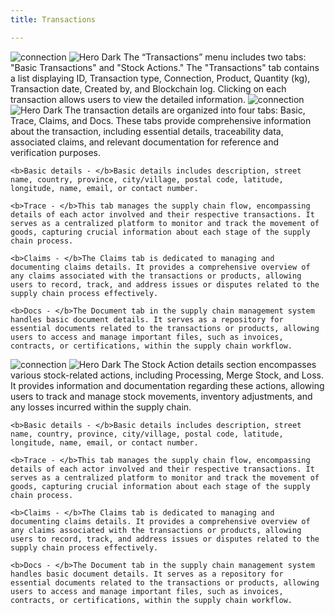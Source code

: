 ```yaml
---
title: Transactions

---
```




<Steps>
  <Step title="Transactions">
   <img
  className="block dark:hidden"
  src="/images/hero-dark.svg"
  alt="connection"
/>
<img
  className="hidden dark:block"
  src="/images/hero-dark.svg"
  alt="Hero Dark"
/>
    The “Transactions” menu includes two tabs: "Basic Transactions" and "Stock Actions." The "Transactions" tab contains a list displaying ID, Transaction type, Connection, Product, Quantity (kg), Transaction date, Created by, and Blockchain log. Clicking on each transaction allows users to view the detailed information.
  </Step>
  <Step title="Transactions details">
     <img
  className="block dark:hidden"
  src="/images/hero-dark.svg"
  alt="connection"
/>
<img
  className="hidden dark:block"
  src="/images/hero-dark.svg"
  alt="Hero Dark"
/>
    The transaction details are organized into four tabs: Basic, Trace, Claims, and Docs. These tabs provide comprehensive information about the transaction, including essential details, traceability data, associated claims, and relevant documentation for reference and verification purposes.


    <b>Basic details - </b>Basic details includes description, street name, country, province, city/village, postal code, latitude, longitude, name, email, or contact number.

    <b>Trace - </b>This tab manages the supply chain flow, encompassing details of each actor involved and their respective transactions. It serves as a centralized platform to monitor and track the movement of goods, capturing crucial information about each stage of the supply chain process.

    <b>Claims - </b>The Claims tab is dedicated to managing and documenting claims details. It provides a comprehensive overview of any claims associated with the transactions or products, allowing users to record, track, and address issues or disputes related to the supply chain process effectively.

    <b>Docs - </b>The Document tab in the supply chain management system handles basic document details. It serves as a repository for essential documents related to the transactions or products, allowing users to access and manage important files, such as invoices, contracts, or certifications, within the supply chain workflow.

 </Step>

 <Step title="Transactions - Stock actions">
   <img
  className="block dark:hidden"
  src="/images/hero-dark.svg"
  alt="connection"
/>
<img
  className="hidden dark:block"
  src="/images/hero-dark.svg"
  alt="Hero Dark"
/>
    The Stock Action details section encompasses various stock-related actions, including Processing, Merge Stock, and Loss. It provides information and documentation regarding these actions, allowing users to track and manage stock movements, inventory adjustments, and any losses incurred within the supply chain.

    <b>Basic details - </b>Basic details includes description, street name, country, province, city/village, postal code, latitude, longitude, name, email, or contact number.

    <b>Trace - </b>This tab manages the supply chain flow, encompassing details of each actor involved and their respective transactions. It serves as a centralized platform to monitor and track the movement of goods, capturing crucial information about each stage of the supply chain process.

    <b>Claims - </b>The Claims tab is dedicated to managing and documenting claims details. It provides a comprehensive overview of any claims associated with the transactions or products, allowing users to record, track, and address issues or disputes related to the supply chain process effectively.

    <b>Docs - </b>The Document tab in the supply chain management system handles basic document details. It serves as a repository for essential documents related to the transactions or products, allowing users to access and manage important files, such as invoices, contracts, or certifications, within the supply chain workflow.
    

  </Step>

  



</Steps>








